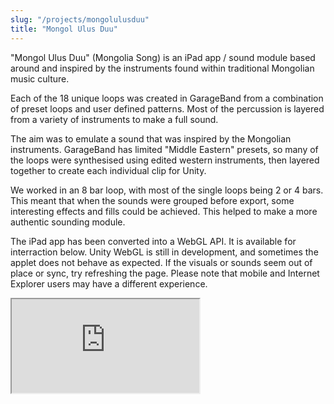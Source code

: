 ```yaml
---
slug: "/projects/mongolulusduu"
title: "Mongol Ulus Duu"
---
```


"Mongol Ulus Duu" (Mongolia Song) is an iPad app / sound module based around and inspired by the instruments found within traditional Mongolian music culture.

Each of the 18 unique loops was created in GarageBand from a combination of preset loops and user defined patterns. Most of the percussion is layered from a variety of instruments to make a full sound.

The aim was to emulate a sound that was inspired by the Mongolian instruments. GarageBand has limited "Middle Eastern" presets, so many of the loops were synthesised using edited western instruments, then layered together to create each individual clip for Unity.

We worked in an 8 bar loop, with most of the single loops being 2 or 4 bars. This meant that when the sounds were grouped before export, some interesting effects and fills could be achieved. This helped to make a more authentic sounding module.

The iPad app has been converted into a WebGL API. It is available for interraction below. Unity WebGL is still in development, and sometimes the applet does not behave as expected. If the visuals or sounds seem out of place or sync, try refreshing the page. Please note that mobile and Internet Explorer users may have a different experience.

<iframe width="300" height="150" class="webgl" src="https://shelleyphant.com/bonus-content/mongol_ulus_duu/"></iframe>
